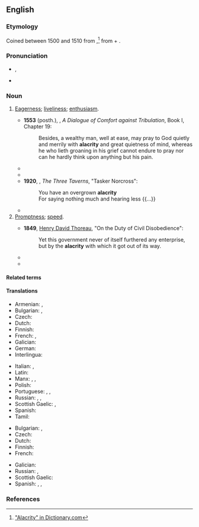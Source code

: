 ==English==
{{was wotd|2009|May|2}}

===Etymology===
Coined between 1500 and 1510 from {{der|en|la|alacritās}},<ref>[http://dictionary.reference.com/browse/alacrity "Alacrity" in Dictionary.com]</ref> from {{m|la|alacer||brisk}} + {{m|la|-itas||-ity}}.

===Pronunciation===
* {{a|UK|US}} {{enPR|ə-lă'crĭ-tē}}, {{IPA|en|[əˈlækɹɨti]}}
* {{audio|en|en-us-alacrity.ogg|Audio (US)}}

===Noun===
{{en-noun|~}}

# [[eagerness|Eagerness]]; [[liveliness]]; [[enthusiasm]].
#: {{syn|en|avidity|eagerness|enthusiasm|willingness}}
#: {{ant|en|apathy|disinclination|hesitance|indifference|reluctance}}
#* '''1553''' (posth.), {{w|Thomas More}}, ''A Dialogue of Comfort against Tribulation'', Book I, Chapter 19:
#*: Besides, a wealthy man, well at ease, may pray to God quietly and merrily with '''alacrity''' and great quietness of mind, whereas he who lieth groaning in his grief cannot endure to pray nor can he hardly think upon anything but his pain.
#* {{RQ:Shakespeare Richard 3|V|3|text=I have not that '''alacrity''' of spirit<br>Nor cheer of mind that I was wont to have.}}
#* {{quote-text|en|year=1837|author={{w|Charles Dickens}}|title=The Pickwick Papers|chapter=12|passage="I'll get into the clothes this minute, if they're here," said Sam, with great '''alacrity'''.}}
#* '''1920''', {{w|Edward Arlington Robinson}}, ''The Three Taverns'', "Tasker Norcross":
#*: You have an overgrown '''alacrity'''
#*: For saying nothing much and hearing less {{...}}
#* {{quote-text|en|year=1922|author={{w|Edith Wharton}}|title=The Glimpses of the Moon|chapter=24|passage=This evening, however, he was struck by the beaming '''alacrity''' of the aide-de-camp's greeting.}}
# [[promptness|Promptness]]; [[speed]].
#: {{syn|en|briskness|celerity|haste|promptness|quickness|swiftness}}
#* '''1849''', [[w:Henry David Thoreau|Henry David Thoreau]], "On the Duty of Civil Disobedience":
#*: Yet this government never of itself furthered any enterprise, but by the '''alacrity''' with which it got out of its way.
#* {{RQ:Conrad Heart of Darkness|page=205|column=2|passage=He had a uniform jacket with one button off, and seeing a white man on the path, hoisted his weapon to his shoulder with '''alacrity'''.}}
#* {{quote-web|en||[https://space.stackexchange.com/users/512/tristan Tristan]||Stack Exchange|https://space.stackexchange.com/questions/34743/nasas-rs-25-engines-shut-down-time#comments-34744|Not just that, but if the inlet of a turbopump impeller runs dry, it would overspeed with blinding '''alacrity'''.|year=2019}}

====Related terms====
{{col3|en
|alacritous
|allegro
|allegretto
}}

====Translations====
{{trans-top|eagerness}}
* Armenian: {{t+|hy|պատրաստակամություն}}, {{t+|hy|աշխուժություն}}
* Bulgarian: {{t+|bg|готовност|f}}, {{t+|bg|усърдие|n}}
* Czech: {{t|cs|čilost|f}}
* Dutch: {{t+|nl|bereidwilligheid|f}}
* Finnish: {{t+|fi|into}}
* French: {{t+|fr|alacrité|f}}, {{t+|fr|empressement|m}}
* Galician: {{t+|gl|alacridade|f}}
* German: {{t+|de|Eifer|m}}
* Interlingua: {{t|ia|alacritate}}
{{trans-mid}}
* Italian: {{t+|it|alacrità|f}}, {{t|it|solerzia|f}}
* Latin: {{t|la|alacritās|f}}
* Manx: {{t|gv|arryltid|m}}, {{t|gv|arryltys|m}}, {{t|gv|laueys|m}}
* Polish: {{t|pl|skwapliwość|f}}
* Portuguese: {{t+|pt|alacridade|f}}, {{t+|pt|alegria|f}}, {{t+|pt|ânimo|m}}
* Russian: {{t+|ru|гото́вность|f}}, {{t+|ru|жи́вость|f}}, {{t+|ru|рве́ние|n}}
* Scottish Gaelic: {{t|gd|sunnd|f}}, {{t|gd|sùrd|m}}
* Spanish: {{t+|es|alacridad|f}}
* Tamil: {{t+|ta|ஆர்வம்}}
{{trans-bottom}}

{{trans-top|promptness}}
* Bulgarian: {{t+|bg|живост|f}}, {{t+|bg|пъргавост|f}}
* Czech: {{t|cs|hbitost|f}}
* Dutch: {{t+|nl|vlugheid|f}}
* Finnish: {{t+|fi|ripeys}}
* French: {{t+|fr|rapidité|f}}
{{trans-mid}}
* Galician: {{t+|gl|alacridade|f}}
* Russian: {{t+|ru|расторо́пность|f}}, {{t+|ru|прово́рство|n}}
* Scottish Gaelic: {{t|gd|sgiobaltachd|f}}
* Spanish: {{t+|es|alacridad|f}}, {{t+|es|presteza|f}}, {{t+|es|prontitud|f}}
{{trans-bottom}}

===References===
<references/>